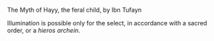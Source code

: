 The Myth of Hayy, the feral child, by Ibn Tufayn

Illumination is possible only for the select, in accordance with a sacred order, or a _hieros archein_.

